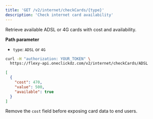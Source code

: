 ```yaml
---
title: 'GET /v2/internet/checkCards/{type}'
description: 'Check internet card availability'
---
```


Retrieve available ADSL or 4G cards with cost and availability.

**Path parameter**
- `type`: `ADSL` or `4G`

```bash
curl -H "authorization: YOUR_TOKEN" \
  https://flexy-api.oneclickdz.com/v2/internet/checkCards/ADSL
```

```json
[
  {
    "cost": 470,
    "value": 500,
    "available": true
  }
]
```

Remove the `cost` field before exposing card data to end users.
